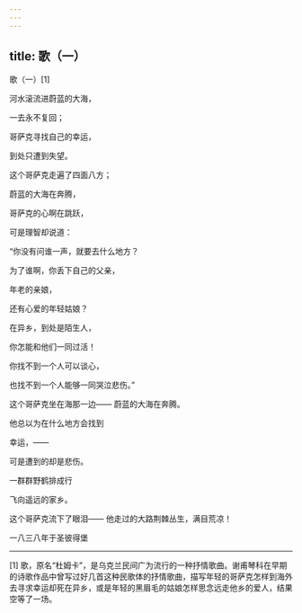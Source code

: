 ```yaml
---
---
---
```

title: 歌（一）
---



歌（一）[1]


河水滚流进蔚蓝的大海，

一去永不复回；

哥萨克寻找自己的幸运，

到处只遭到失望。

这个哥萨克走遍了四面八方；

蔚蓝的大海在奔腾，

哥萨克的心啊在跳跃，

可是理智却说道：

“你没有问谁一声，就要去什么地方？

为了谁啊，你丢下自己的父亲，

年老的亲娘，

还有心爱的年轻姑娘？

在异乡，到处是陌生人，

你怎能和他们一同过活！

你找不到一个人可以谈心，

也找不到一个人能够一同哭泣悲伤。”





这个哥萨克坐在海那一边—— 蔚蓝的大海在奔腾。

他总以为在什么地方会找到

幸运，——

可是遭到的却是悲伤。

一群群野鹤排成行

飞向遥远的家乡。

这个哥萨克流下了眼泪—— 他走过的大路荆棘丛生，满目荒凉！

一八三八年于圣彼得堡



* * *



[1] 歌，原名“杜姆卡”，是乌克兰民间广为流行的一种抒情歌曲。谢甫琴科在早期的诗歌作品中曾写过好几首这种民歌体的抒情歌曲，描写年轻的哥萨克怎样到海外去寻求幸运却死在异乡，或是年轻的黑眉毛的姑娘怎样思念远走他乡的爱人，结果空等了一场。